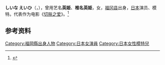 '''しいな えいひ'''（{{jpn|j=|hg=しいな えいひ|rm=Shiina Eihi}}，{{bd|1976年|2月3日|}}），曾用艺名'''英姫'''、'''椎名英姫'''，女，[[福冈县|福冈县]]出身，[[日本|日本]]演员、模特。代表作为电影《[[切肤之爱|切肤之爱]]》。<ref>{{Cite web|title=しいな えいひ|url=http://www.office-kitano.co.jp/contents/OFFICE/MENBER/eihi/eihi.html|accessdate=2021-04-12|date=2012-11-02|archiveurl=https://web.archive.org/web/20121102105610/http://www.office-kitano.co.jp/contents/OFFICE/MENBER/eihi/eihi.html|archivedate=2012-11-02|work=北野武工作室}}</ref>

== 参考资料 ==
{{reflist}}

{{Authority control}}
{{DEFAULTSORT:Shiina Eihi}}

[[Category:福岡縣出身人物|Category:福岡縣出身人物]]
[[Category:日本女演員|Category:日本女演員]]
[[Category:日本女性模特兒|Category:日本女性模特兒]]